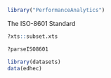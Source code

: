 

```r
library("PerformanceAnalytics")
```

The ISO-8601 Standard
```r
?xts::subset.xts
```

```r
?parseISO8601
```

```r
library(datasets)
data(edhec)
```


